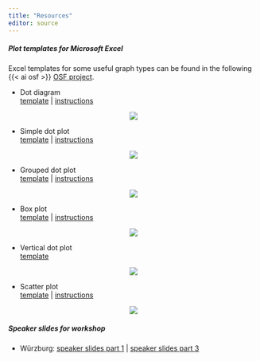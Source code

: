 ```yaml
---
title: "Resources"
editor: source
---
```


##### Plot templates for Microsoft Excel 

Excel templates for some useful graph types can be found in the following {{< ai osf >}} [OSF project](https://osf.io/v37pw). 


- Dot diagram   
[template](https://osf.io/tjsaf) | [instructions](https://osf.io/w4736)

<center><img src="files/dot_diagram.png" /></center>


- Simple dot plot   
[template](https://osf.io/4scxt) | [instructions](https://osf.io/8cg3j)

<center><img src="files/dot_plot_one.png" /></center>


- Grouped dot plot   
[template](https://osf.io/4scxt) | [instructions](https://osf.io/8cg3j)

<center><img src="files/dot_plot_two.png" /></center>


- Box plot   
[template](https://osf.io/f46aq) | [instructions](https://osf.io/t2qmy)

<center><img src="files/box_plot.png" /></center>


- Vertical dot plot   
[template](https://osf.io/w4u7m)

<center><img src="files/vertical_dot_plot.png" /></center>


- Scatter plot   
[template](https://osf.io/xajyk) | [instructions](https://osf.io/hkd4c)

<center><img src="files/scatter_plot.png" /></center>


##### Speaker slides for workshop

- Würzburg: [speaker slides part 1](resources_pages/slides_part_1-speaker.html){target="_blank"} | [speaker slides part 3](resources_pages/slides_part_3-speaker.html){target="_blank"} 
